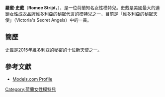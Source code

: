 {{Infobox Model
| name          = 羅蜜·史戴<br />Romee Strijd
| image         = Romee_Strijd_2011.jpg
| imagesize     = 
| caption       = 羅蜜攝於2011年
| birthname     = Romee van Strijd
| birthdate     = {{birth date and age|1995|7|15}}
| birthplace    = {{NED}}[[祖特尔梅尔|祖特尔梅尔]]
| deathdate     = 
| deathplace    = 
| residence    = 
| nationality  = {{NED}}
| other_names  = 
| ethnicity    = 
| citizenship  = 
| alma_mater   = 
| occupation   = 模特兒
| years_active = 
| known_for    = 
| spouse       = 
| partner      = Laurens van Leeuwen
| children     = 
| parents      = 
| relatives    = 
| height        = 5呎11吋半(181公分)
| weight        = 
| haircolor     = 金色
| eyecolor      = 藍色
| measurements  = (US) 31-23-33
| dress size    = (US) 2 / (EU) 32
| shoesize      = (UK) 7; (US) 8; (EU) 38
| agency        =DNA Model Management<br>VIVA Model Management<br>Why Not Model Agency
| alias(es)     = 
| homepage      = 
}}

'''羅蜜·史戴'''（'''Romee Strijd'''，{{bd|1995年|7月15日|catIdx=S}}），是一位荷蘭知名女性模特兒。史戴是美國最大的連鎖女性成衣品牌[[維多利亞的秘密|維多利亞的秘密]]代言的[[模特兒|模特兒]]之一，目前是「維多利亞的秘密天使」（Victoria's Secret Angels）中的一員。

== 簡歷 ==
史戴是2015年維多利亞的秘密的十位新天使之一。

== 參考文獻 ==
* [http://models.com/models/romee-strijd Models.com Profile]

{{DEFAULTSORT:Strijd, Romee}}
[[Category:荷蘭女性模特兒|Category:荷蘭女性模特兒]]